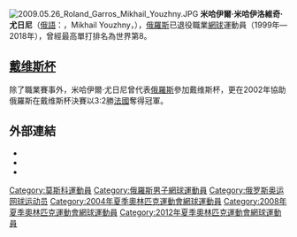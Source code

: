 {{noteTA|G1=Tennis
|T=zh-hans:米哈伊尔·尤日尼;zh-hk:尤斯尼;zh-tw:米哈伊爾·尤日尼;
|1=zh-hans:尤日尼;zh-hk:尤斯尼;zh-tw:尤日尼;
|2=zh-hans:戴维斯杯; zh-hant:台維斯盃;
|3=zh-hans:轮;zh-hant:圈
|4=zh-hans:半区;zh-hant:半部;
|5=zh-hans:二分之一決賽; zh-hk:準決賽; zh-tw:四強;
|6=zh-hans:四分之一決賽; zh-hk:半準決賽; zh-tw:八強;
}}

{{Infobox 网球
|姓名=Mikhail Youzhny
|照片=Mikhail Youzhny at the 2009 US Open 01.jpg
|国籍={{RUS}}
|生日={{birth_date_and_age|1982|6|25|mf=y}}
|出生地=[[蘇聯|蘇聯]][[俄羅斯蘇維埃聯邦社會主義共和國|俄羅斯]][[莫斯科|莫斯科]] 
|居住地=[[俄羅斯|俄羅斯]]莫斯科
|身高=182
|体重=72
|持拍手=右
|反拍=雙手
|转职业年=1999年
|球拍=HEAD MicroGel Extreme Pro
|球衣=adidas Competition Group
|球鞋=adidas Barricade IV
|单打最高排名=8（2008年1月28日）
|双打最高排名=38（2011年11月4日）
|现单打排名=
|现双打排名=
|单打冠军头衔=10
|双打冠军头衔=3
|职业战绩=499勝416負
|奖金=14,264,450[[美元|美元]]
|澳网最好成绩=四分之一決賽（[[2008年澳洲網球公開賽男子單打比賽|08]]）
|法网最好成绩=四分之一決賽（[[2010年法國網球公開賽男子單打比賽|10]]）
|温网最好成绩=四分之一決賽（[[2012年溫布頓網球錦標賽男子單打比賽|12]]）
|美网最好成绩=準決賽（[[2006年美國網球公開賽男子單打比賽|06]] [[2010年美國網球公開賽男子單打比賽|10]]）
|大满贯个数=
|奥运会最好成绩=
}}
[[File:2009.05.26_Roland_Garros_Mikhail_Youzhny.JPG|thumb]]
'''米哈伊爾·米哈伊洛維奇·尤日尼'''（[[俄語|俄語]]：'''{{lang|ru|Михаил Южный}}'''，Mikhail Youzhny，{{bd|1982年|6月25日|catIdx=Y}}），[[俄羅斯|俄羅斯]]已退役職業[[網球|網球]]運動員（1999年—2018年），曾經最高單打排名為世界第8。

== [[戴维斯杯|戴维斯杯]] ==
除了職業賽事外，米哈伊爾·尤日尼曾代表[[俄羅斯|俄羅斯]]參加戴维斯杯，更在2002年協助俄羅斯在戴维斯杯決賽以3:2勝[[法國|法國]]奪得冠軍。

== 外部連結 ==
* {{ATP|id=Y061}}
* {{ITF Profile|id=10022355}}
* {{DavisCupplayerlink|id=10022355}}

{{DEFAULTSORT:Youzhny, Mikhail}}
[[Category:莫斯科運動員|Category:莫斯科運動員]]
[[Category:俄羅斯男子網球運動員|Category:俄羅斯男子網球運動員]]
[[Category:俄罗斯奥运网球运动员|Category:俄罗斯奥运网球运动员]]
[[Category:2004年夏季奧林匹克運動會網球運動員|Category:2004年夏季奧林匹克運動會網球運動員]]
[[Category:2008年夏季奧林匹克運動會網球運動員|Category:2008年夏季奧林匹克運動會網球運動員]]
[[Category:2012年夏季奧林匹克運動會網球運動員|Category:2012年夏季奧林匹克運動會網球運動員]]